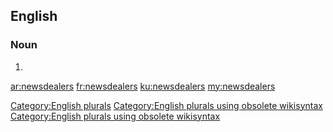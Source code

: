 ==English==

===Noun===
{{head|en}}

# {{plural of|newsdealer}}

[[Category:English plurals]][[Category:English plurals using obsolete wikisyntax]][[Category:English plurals using obsolete wikisyntax]]

[[ar:newsdealers]]
[[fr:newsdealers]]
[[ku:newsdealers]]
[[my:newsdealers]]